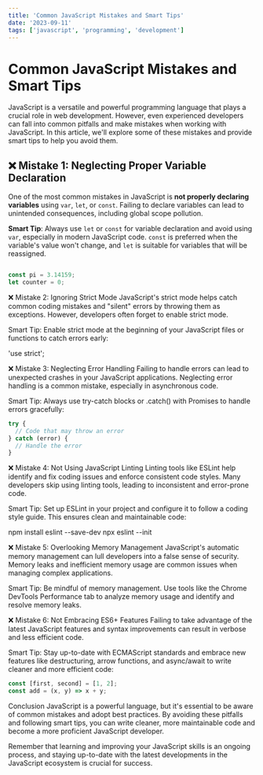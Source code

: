 ```yaml
---
title: 'Common JavaScript Mistakes and Smart Tips'
date: '2023-09-11'
tags: ['javascript', 'programming', 'development']
---
```


# Common JavaScript Mistakes and Smart Tips

JavaScript is a versatile and powerful programming language that plays a crucial role in web development. However, even experienced developers can fall into common pitfalls and make mistakes when working with JavaScript. In this article, we'll explore some of these mistakes and provide smart tips to help you avoid them.

## :x: Mistake 1: Neglecting Proper Variable Declaration

One of the most common mistakes in JavaScript is **not properly declaring variables** using `var`, `let`, or `const`. Failing to declare variables can lead to unintended consequences, including global scope pollution.

**Smart Tip**: Always use `let` or `const` for variable declaration and avoid using `var`, especially in modern JavaScript code. `const` is preferred when the variable's value won't change, and `let` is suitable for variables that will be reassigned.

```js

const pi = 3.14159;
let counter = 0;

```
:x: Mistake 2: Ignoring Strict Mode
JavaScript's strict mode helps catch common coding mistakes and "silent" errors by throwing them as exceptions. However, developers often forget to enable strict mode.

Smart Tip: Enable strict mode at the beginning of your JavaScript files or functions to catch errors early:

'use strict';

:x: Mistake 3: Neglecting Error Handling
Failing to handle errors can lead to unexpected crashes in your JavaScript applications. Neglecting error handling is a common mistake, especially in asynchronous code.

Smart Tip: Always use try-catch blocks or .catch() with Promises to handle errors gracefully:

```js
try {
  // Code that may throw an error
} catch (error) {
  // Handle the error
}

```
:x: Mistake 4: Not Using JavaScript Linting
Linting tools like ESLint help identify and fix coding issues and enforce consistent code styles. Many developers skip using linting tools, leading to inconsistent and error-prone code.

Smart Tip: Set up ESLint in your project and configure it to follow a coding style guide. This ensures clean and maintainable code:

npm install eslint --save-dev
npx eslint --init

:x: Mistake 5: Overlooking Memory Management
JavaScript's automatic memory management can lull developers into a false sense of security. Memory leaks and inefficient memory usage are common issues when managing complex applications.

Smart Tip: Be mindful of memory management. Use tools like the Chrome DevTools Performance tab to analyze memory usage and identify and resolve memory leaks.

:x: Mistake 6: Not Embracing ES6+ Features
Failing to take advantage of the latest JavaScript features and syntax improvements can result in verbose and less efficient code.

Smart Tip: Stay up-to-date with ECMAScript standards and embrace new features like destructuring, arrow functions, and async/await to write cleaner and more efficient code:


```js
const [first, second] = [1, 2];
const add = (x, y) => x + y;


```


 Conclusion
JavaScript is a powerful language, but it's essential to be aware of common mistakes and adopt best practices. By avoiding these pitfalls and following smart tips, you can write cleaner, more maintainable code and become a more proficient JavaScript developer.

Remember that learning and improving your JavaScript skills is an ongoing process, and staying up-to-date with the latest developments in the JavaScript ecosystem is crucial for success.
